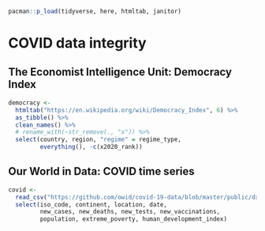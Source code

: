 ```r
pacman::p_load(tidyverse, here, htmltab, janitor)
```

# COVID data integrity

## The Economist Intelligence Unit: Democracy Index

```r
democracy <- 
  htmltab("https://en.wikipedia.org/wiki/Democracy_Index", 6) %>% 
  as_tibble() %>% 
  clean_names() %>% 
  # rename_with(~str_remove(., "x")) %>% 
  select(country, region, "regime" = regime_type, 
         everything(), -c(x2020_rank))
```

## Our World in Data: COVID time series

```r
covid <- 
  read_csv("https://github.com/owid/covid-19-data/blob/master/public/data/owid-covid-data.csv?raw=true") %>% 
  select(iso_code, continent, location, date, 
         new_cases, new_deaths, new_tests, new_vaccinations,
         population, extreme_poverty, human_development_index)
```
